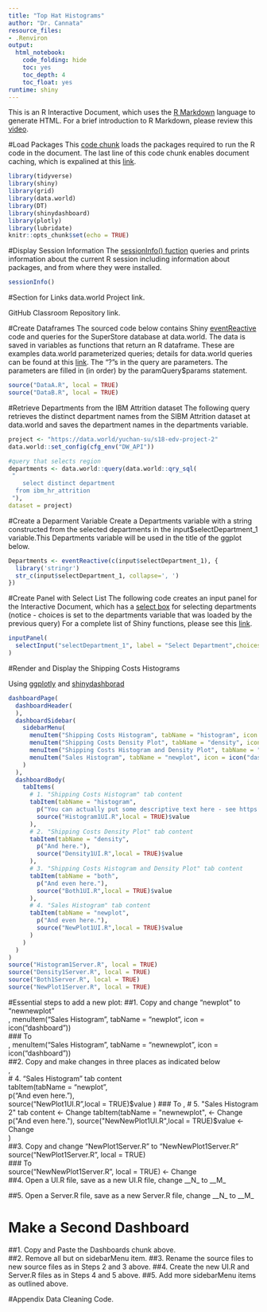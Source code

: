 ```yaml
---
title: "Top Hat Histograms"
author: "Dr. Cannata"
resource_files:
- .Renviron
output:
  html_notebook:
    code_folding: hide
    toc: yes
    toc_depth: 4
    toc_float: yes
runtime: shiny
---
```

This is an R Interactive Document, which uses the [R Markdown](http://rmarkdown.rstudio.com/authoring_basics.html) language to generate HTML. For a brief introduction to R Markdown, please review this [video](https://www.youtube.com/watch?v=DNS7i2m4sB0&feature=youtu.be).

#Load Packages
This [code chunk](http://rmarkdown.rstudio.com/authoring_rcodechunks.html) loads the packages required to run the R code in the document.
The last line of this code chunk enables document caching, which is expalined at this [link](http://rmarkdown.rstudio.com/authoring_rcodechunks.html).

```r
library(tidyverse)
library(shiny)
library(grid)
library(data.world)
library(DT)
library(shinydashboard)
library(plotly)
library(lubridate)
knitr::opts_chunk$set(echo = TRUE)
```

#Display Session Information
The [sessionInfo() fuction](https://cran.r-project.org/web/packages/sessioninfo/sessioninfo.pdf) queries and prints information about the current R session including  information about packages, and from where they were installed.
```r
sessionInfo()
```

#Section for Links
data.world Project link.

GitHub Classroom Repository link.

#Create Dataframes
The sourced code below contains Shiny [eventReactive](https://shiny.rstudio.com/reference/shiny/1.0.1/observeEvent.html) code and queries for the SuperStore database at data.world. The data is saved in variables as functions that return an R dataframe. These are examples data.world parameterized queries; details for data.world queries can be found at this [link](https://cran.r-project.org/web/packages/data.world/vignettes/query.html). The "?"s in the query are parameters. The parameters are filled in (in order) by the paramQuery$params statement.

```r
source("DataA.R", local = TRUE)
source("DataB.R", local = TRUE)
```

#Retrieve Departments from the IBM Attrition dataset
The following query retrieves the distinct department names from the SIBM Attrition dataset at data.world and saves the department names in the departments variable.
```r
project <- "https://data.world/yuchan-su/s18-edv-project-2" 
data.world::set_config(cfg_env("DW_API")) 

#query that selects region
departments <- data.world::query(data.world::qry_sql(
 "   
	select distinct department
  from ibm_hr_attrition
 "), 
dataset = project)
```
#Create a Deparment Variable
Create a Departments variable with a string constructed from the selected departments in the input$selectDepartment_1 variable.This Departments variable will be used in the title of the ggplot below.

```r
Departments <- eventReactive(c(input$selectDepartment_1), { 
  library('stringr')
  str_c(input$selectDepartment_1, collapse=', ')
})
```

#Create Panel with Select List
The following code creates an input panel for the Interactive Document, which has a [select box](https://shiny.rstudio.com/reference/shiny/latest/selectInput.html) for selecting departments (notice - choices is set to the departments variable that was loaded by the previous query) For a complete list of Shiny functions, please see this [link](https://shiny.rstudio.com/reference/shiny/latest/).

```r
inputPanel(
  selectInput("selectDepartment_1", label = "Select Department",choices = departments, multiple=TRUE, selected=c("Sales","Human Resources","Research & Development"))
)
```

#Render and Display the Shipping Costs Histograms

Using [ggplotly](https://www.rdocumentation.org/packages/plotly/versions/4.7.1/topics/ggplotly) and [shinydashborad](https://rstudio.github.io/shinydashboard/structure.html#dynamic-content-1)

```r
dashboardPage(
  dashboardHeader(
  ),
  dashboardSidebar(
    sidebarMenu(
      menuItem("Shipping Costs Histogram", tabName = "histogram", icon = icon("dashboard")),
      menuItem("Shipping Costs Density Plot", tabName = "density", icon = icon("dashboard")),
      menuItem("Shipping Costs Histogram and Density Plot", tabName = "both", icon = icon("dashboard")),
      menuItem("Sales Histogram", tabName = "newplot", icon = icon("dashboard"))
    )
  ),
  dashboardBody(
    tabItems(
      # 1. "Shipping Costs Histogram" tab content
      tabItem(tabName = "histogram",
        p("You can actually put some descriptive text here - see https://shiny.rstudio.com/articles/css.html"),
        source("Histogram1UI.R",local = TRUE)$value
      ),
      # 2. "Shipping Costs Density Plot" tab content
      tabItem(tabName = "density",
        p("And here."),
        source("Density1UI.R",local = TRUE)$value
      ),
      # 3. "Shipping Costs Histogram and Density Plot" tab content
      tabItem(tabName = "both",
        p("And even here."),
        source("Both1UI.R",local = TRUE)$value
      ),
      # 4. "Sales Histogram" tab content
      tabItem(tabName = "newplot",
        p("And even here."),
        source("NewPlot1UI.R",local = TRUE)$value
      )
    )
  )
)
source("Histogram1Server.R", local = TRUE)
source("Density1Server.R", local = TRUE)
source("Both1Server.R", local = TRUE)
source("NewPlot1Server.R", local = TRUE)
```

#Essential steps to add a new plot:
##1. Copy and change "newplot" to "newnewplot"  
    ,
      menuItem("Sales Histogram", tabName = "newplot", icon = icon("dashboard"))  
###  To  
    ,
      menuItem("Sales Histogram", tabName = "newnewplot", icon = icon("dashboard"))  
##2. Copy and make changes in three places as indicated below  
    ,  
      # 4. "Sales Histogram" tab content  
      tabItem(tabName = "newplot",  
        p("And even here."),  
        source("NewPlot1UI.R",local = TRUE)$value  
      )  
###  To  
    ,  
      # 5. "Sales Histogram 2" tab content   <- Change  
      tabItem(tabName = "newnewplot",        <- Change  
        p("And even here."),  
        source("NewNewPlot1UI.R",local = TRUE)$value   <- Change  
      )  
##3. Copy and change "NewPlot1Server.R" to "NewNewPlot1Server.R"  
      source("NewPlot1Server.R", local = TRUE)  
###   To  
      source("NewNewPlot1Server.R", local = TRUE)   <- Change  
##4. Open a UI.R file, save as a new UI.R file, change __N_ to __M_ 

##5. Open a Server.R file, save as a new Server.R file, change __N_ to __M_  

# Make a Second Dashboard  
##1. Copy and Paste the Dashboards chunk above.  
##2. Remove all but on sidebarMenu item.
##3. Rename the source files to new source files as in Steps 2 and 3 above.
##4. Create the new UI.R and Server.R files as in Steps 4 and 5 above.
##5. Add more sidebarMenu items as outlined above.

#Appendix
Data Cleaning Code.


